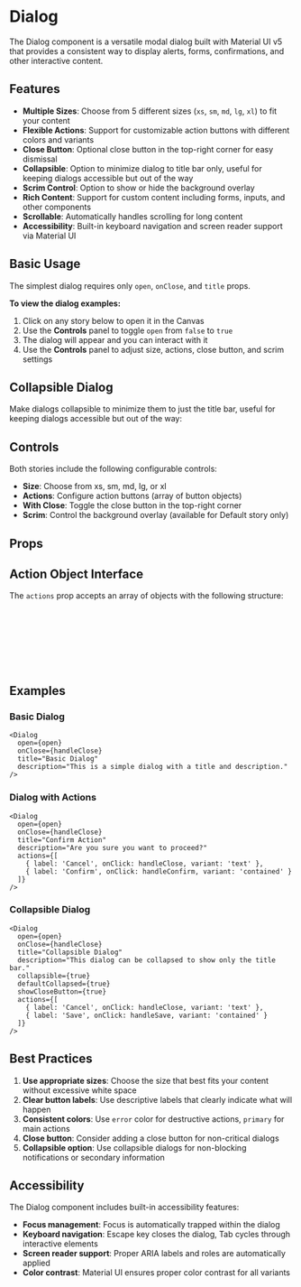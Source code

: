 
<Meta of={DialogStories} />

# Dialog

The Dialog component is a versatile modal dialog built with Material UI v5 that provides a consistent way to display alerts, forms, confirmations, and other interactive content.

## Features

- **Multiple Sizes**: Choose from 5 different sizes (`xs`, `sm`, `md`, `lg`, `xl`) to fit your content
- **Flexible Actions**: Support for customizable action buttons with different colors and variants
- **Close Button**: Optional close button in the top-right corner for easy dismissal
- **Collapsible**: Option to minimize dialog to title bar only, useful for keeping dialogs accessible but out of the way
- **Scrim Control**: Option to show or hide the background overlay
- **Rich Content**: Support for custom content including forms, inputs, and other components
- **Scrollable**: Automatically handles scrolling for long content
- **Accessibility**: Built-in keyboard navigation and screen reader support via Material UI

## Basic Usage

The simplest dialog requires only `open`, `onClose`, and `title` props. 

**To view the dialog examples:**
1. Click on any story below to open it in the Canvas
2. Use the **Controls** panel to toggle `open` from `false` to `true`
3. The dialog will appear and you can interact with it
4. Use the **Controls** panel to adjust size, actions, close button, and scrim settings


<Canvas of={DialogStories.Default} />

## Collapsible Dialog

Make dialogs collapsible to minimize them to just the title bar, useful for keeping dialogs accessible but out of the way:

<Canvas of={DialogStories.Collapsed} />

## Controls

Both stories include the following configurable controls:

- **Size**: Choose from xs, sm, md, lg, or xl
- **Actions**: Configure action buttons (array of button objects)
- **With Close**: Toggle the close button in the top-right corner
- **Scrim**: Control the background overlay (available for Default story only)

## Props

<ArgTypes of={Dialog} />

## Action Object Interface

The `actions` prop accepts an array of objects with the following structure:

```typescript
interface DialogAction {
  label: string;                    // Button text
  onClick: () => void;              // Click handler
  color?: 'primary' | 'error' | 'secondary' | 'success' | 'info' | 'warning';
  variant?: 'contained' | 'outlined' | 'text';
  disabled?: boolean;               // Whether the button is disabled
}
```

## Examples

### Basic Dialog
```tsx
<Dialog
  open={open}
  onClose={handleClose}
  title="Basic Dialog"
  description="This is a simple dialog with a title and description."
/>
```

### Dialog with Actions
```tsx
<Dialog
  open={open}
  onClose={handleClose}
  title="Confirm Action"
  description="Are you sure you want to proceed?"
  actions={[
    { label: 'Cancel', onClick: handleClose, variant: 'text' },
    { label: 'Confirm', onClick: handleConfirm, variant: 'contained' }
  ]}
/>
```

### Collapsible Dialog
```tsx
<Dialog
  open={open}
  onClose={handleClose}
  title="Collapsible Dialog"
  description="This dialog can be collapsed to show only the title bar."
  collapsible={true}
  defaultCollapsed={true}
  showCloseButton={true}
  actions={[
    { label: 'Cancel', onClick: handleClose, variant: 'text' },
    { label: 'Save', onClick: handleSave, variant: 'contained' }
  ]}
/>
```

## Best Practices

1. **Use appropriate sizes**: Choose the size that best fits your content without excessive white space
2. **Clear button labels**: Use descriptive labels that clearly indicate what will happen
3. **Consistent colors**: Use `error` color for destructive actions, `primary` for main actions
4. **Close button**: Consider adding a close button for non-critical dialogs
5. **Collapsible option**: Use collapsible dialogs for non-blocking notifications or secondary information

## Accessibility

The Dialog component includes built-in accessibility features:

- **Focus management**: Focus is automatically trapped within the dialog
- **Keyboard navigation**: Escape key closes the dialog, Tab cycles through interactive elements
- **Screen reader support**: Proper ARIA labels and roles are automatically applied
- **Color contrast**: Material UI ensures proper color contrast for all variants 